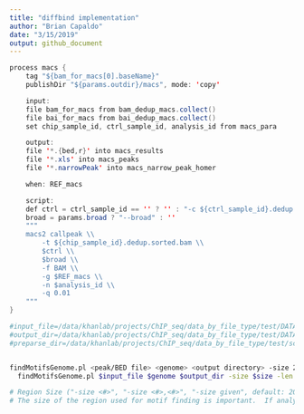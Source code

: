 ```yaml
---
title: "diffbind implementation"
author: "Brian Capaldo"
date: "3/15/2019"
output: github_document
---
```



```java



process macs {
    tag "${bam_for_macs[0].baseName}"
    publishDir "${params.outdir}/macs", mode: 'copy'

    input:
    file bam_for_macs from bam_dedup_macs.collect()
    file bai_for_macs from bai_dedup_macs.collect()
    set chip_sample_id, ctrl_sample_id, analysis_id from macs_para

    output:
    file '*.{bed,r}' into macs_results
    file '*.xls' into macs_peaks
    file '*.narrowPeak' into macs_narrow_peak_homer

    when: REF_macs

    script:
    def ctrl = ctrl_sample_id == '' ? '' : "-c ${ctrl_sample_id}.dedup.sorted.bam"
    broad = params.broad ? "--broad" : ''
    """
    macs2 callpeak \\
        -t ${chip_sample_id}.dedup.sorted.bam \\
        $ctrl \\
        $broad \\
        -f BAM \\
        -g $REF_macs \\
        -n $analysis_id \\
        -q 0.01
    """
}
```

```bash

#input_file=/data/khanlab/projects/ChIP_seq/data_by_file_type/test/DATA/Sample_RH4_H3K27ac_001_C_H5TLGBGXX/ROSE_out_narrow_1000/trimmed_AllEnhancers.sorted.table.txt_fpkm3.regular.bed
#output_dir=/data/khanlab/projects/ChIP_seq/data_by_file_type/test/DATA/Sample_RH4_H3K27ac_001_C_H5TLGBGXX/ROSE_out_narrow_1000/motif_regular
#preparse_dir=/data/khanlab/projects/ChIP_seq/data_by_file_type/test/scripts/preparse


findMotifsGenome.pl <peak/BED file> <genome> <output directory> -size 200 -mask -p <# threads> -preparse
  findMotifsGenome.pl $input_file $genome $output_dir -size $size -len $len -preparsedDir $preparsedDir -p $p

# Region Size ("-size <#>", "-size <#>,<#>", "-size given", default: 200)
# The size of the region used for motif finding is important.  If analyzing ChIP-Seq peaks from a transcription factor, Chuck would recommend 50 bp for establishing the primary motif bound by a given transcription factor and 200 bp for finding both primary and "co-enriched" motifs for a transcription factor.  When looking at histone marked regions, 500-1000 bp is probably a good idea (i.e. H3K4me or H3/H4 acetylated regions).  In theory, HOMER can work with very large regions (i.e. 10kb), but with the larger the regions comes more sequence and longer execution time.  These regions will be based off the center of the peaks.  If you prefer an offset, you can specify "-size -300,100" to search a region of size 400 that is centered 100 bp upstream of the peak center (useful if doing motif finding on putative TSS regions).  If you have variable length regions, use the option "-size given" and HOMER will use the exact regions that were used as input.

```

